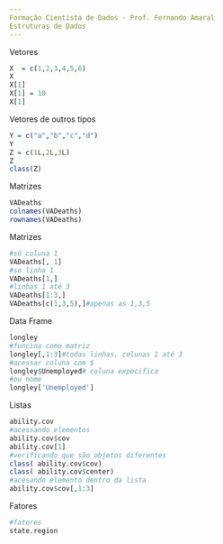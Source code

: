 ```yaml
---
Formação Cientista de Dados - Prof. Fernando Amaral
Estruturas de Dados
---
```

Vetores
```r
X  = c(1,2,3,4,5,6)  
X 
X[1]
X[1] = 10
X[1]
```
Vetores de outros tipos
```r
Y = c("a","b","c","d")
Y
Z = c(1L,2L,3L)
Z
class(Z)
```
Matrizes
```r
VADeaths
colnames(VADeaths)
rownames(VADeaths)
```
Matrizes
```r
#só coluna 1
VADeaths[, 1]
#so linha 1
VADeaths[1,]
#linhas 1 até 3
VADeaths[1:3,]
VADeaths[c(1,3,5),]#apenas as 1,3,5
```
Data Frame
```r
longley
#funcina como matriz
longley[,1:3]#todas linhas, colunas 1 até 3
#acessar coluna com $
longley$Unemployed# coluna expecifica
#ou nome
longley['Unemployed']
```
Listas
```r
ability.cov 
#acessando elementos
ability.cov$cov
ability.cov[1]
#verificando que são objetos diferentes
class( ability.cov$cov)
class( ability.cov$center)
#acesando elemento dentro da lista
ability.cov$cov[,1:3]
```
Fatores
```r
#fatores
state.region
```

